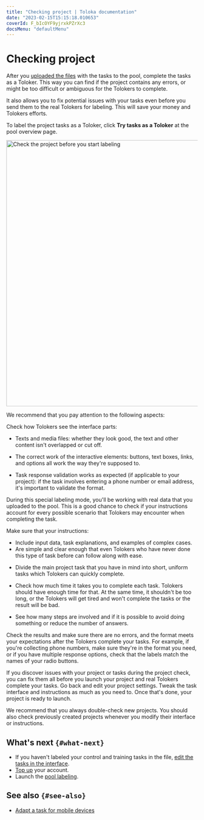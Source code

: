 ```yaml
---
title: "Checking project | Toloka documentation"
date: "2023-02-15T15:15:18.010653"
coverId: F_bIcOYF9yjrxkPZrXc3
docsMenu: "defaultMenu"
---
```


# Checking project

After you [uploaded the files](/docs/guide/task_upload) with the tasks to the pool, complete the tasks as a Toloker. This way you can find if the project contains any errors, or might be too difficult or ambiguous for the Tolokers to complete.

It also allows you to fix potential issues with your tasks even before you send them to the real Tolokers for labeling. This will save your money and Tolokers efforts.

To label the project tasks as a Toloker, click **Try tasks as a Toloker** at the pool overview page.

<Image width="700px" withBackground imageId="1675425607481" alt="Check the project before you start labeling" />

We recommend that you pay attention to the following aspects:

<Cut title="Task interface visible to Tolokers">

Check how Tolokers see the interface parts:

- Texts and media files: whether they look good, the text and other content isn't overlapped or cut off.

- The correct work of the interactive elements: buttons, text boxes, links, and options all work the way they're supposed to.

- Task response validation works as expected (if applicable to your project): if the task involves entering a phone number or email address, it's important to validate the format.

</Cut>

<Cut title="Task instructions Tolokers will see">

During this special labeling mode, you'll be working with real data that you uploaded to the pool. This is a good chance to check if your instructions account for every possible scenario that Tolokers may encounter when completing the task.

Make sure that your instructions:

- Include input data, task explanations, and examples of complex cases.
- Are simple and clear enough that even Tolokers who have never done this type of task before can follow along with ease.

</Cut>

<Cut title="Task labeling process">

- Divide the main project task that you have in mind into short, uniform tasks which Tolokers can quickly complete.

- Check how much time it takes you to complete each task. Tolokers should have enough time for that. At the same time, it shouldn't be too long, or the Tolokers will get tired and won't complete the tasks or the result will be bad.

- See how many steps are involved and if it is possible to avoid doing something or reduce the number of answers.

</Cut>

<Cut title="Output format">

Check the results and make sure there are no errors, and the format meets your expectations after the Tolokers complete your tasks. For example, if you're collecting phone numbers, make sure they're in the format you need, or if you have multiple response options, check that the labels match the names of your radio buttons.

</Cut>

If you discover issues with your project or tasks during the project check, you can fix them all before you launch your project and real Tolokers complete your tasks. Go back and edit your project settings. Tweak the task interface and instructions as much as you need to. Once that's done, your project is ready to launch.

We recommend that you always double-check new projects. You should also check previously created projects whenever you modify their interface or instructions.

## What's next `{#what-next}`

- If you haven't labeled your control and training tasks in the file, [edit the tasks in the interface](/docs/guide/task_markup).
- [Top up](/docs/guide/refill) your account.
- Launch the [pool labeling](/docs/guide/pool-run-and-stop).

## See also `{#see-also}`

- [Adapt a task for mobile devices](/docs/guide/mobile)
